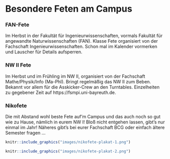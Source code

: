 # Besondere Feten am Campus

### FAN-Fete {-}

Im Herbst in der Fakultät für Ingenieurwissenschaften, vormals Fakultät für angewandte Naturwissenschaften (FAN). Klasse Fete organisiert von der Fachschaft Ingenieurwissenschaften. Schon mal im Kalender vormerken und Lauscher für Details aufsperren.

### NW II Fete {-}

Im Herbst und im Frühling im NW II, organisiert von der Fachschaft Mathe/Physik/Info (Ma-PhI). Bringt regelmäßig das NW II zum Beben. Bekannt vor allem für die Asskicker-Crew
an den Turntables. Einzelheiten zu gegebener Zeit auf https://fsmpi.uni-bayreuth.de.

### Nikofete {-}

Die mit Abstand wohl beste Fete auf'm Campus und das auch noch so gut wie zu Hause, nämlich in eurem NW I! Bloß nicht entgehen lassen, gibt's nur einmal im Jahr! Näheres gibt's bei eurer Fachschaft BCG oder einfach ältere Semester fragen ...

```r
knitr::include_graphics("images/nikofete-plakat-1.png")
```
```r
knitr::include_graphics("images/nikofete-plakat-2.png")
```
